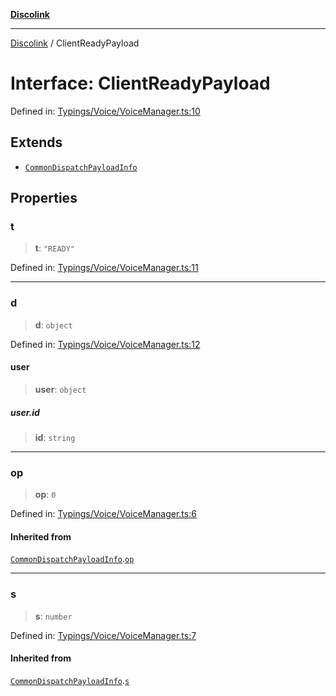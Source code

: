[**Discolink**](../README.md)

***

[Discolink](../globals.md) / ClientReadyPayload

# Interface: ClientReadyPayload

Defined in: [Typings/Voice/VoiceManager.ts:10](https://github.com/Archayu/discolink/blob/ddfd70ea55cc6996bf3567765f64fb3824cd3f79/src/Typings/Voice/VoiceManager.ts#L10)

## Extends

- [`CommonDispatchPayloadInfo`](CommonDispatchPayloadInfo.md)

## Properties

### t

> **t**: `"READY"`

Defined in: [Typings/Voice/VoiceManager.ts:11](https://github.com/Archayu/discolink/blob/ddfd70ea55cc6996bf3567765f64fb3824cd3f79/src/Typings/Voice/VoiceManager.ts#L11)

***

### d

> **d**: `object`

Defined in: [Typings/Voice/VoiceManager.ts:12](https://github.com/Archayu/discolink/blob/ddfd70ea55cc6996bf3567765f64fb3824cd3f79/src/Typings/Voice/VoiceManager.ts#L12)

#### user

> **user**: `object`

##### user.id

> **id**: `string`

***

### op

> **op**: `0`

Defined in: [Typings/Voice/VoiceManager.ts:6](https://github.com/Archayu/discolink/blob/ddfd70ea55cc6996bf3567765f64fb3824cd3f79/src/Typings/Voice/VoiceManager.ts#L6)

#### Inherited from

[`CommonDispatchPayloadInfo`](CommonDispatchPayloadInfo.md).[`op`](CommonDispatchPayloadInfo.md#op)

***

### s

> **s**: `number`

Defined in: [Typings/Voice/VoiceManager.ts:7](https://github.com/Archayu/discolink/blob/ddfd70ea55cc6996bf3567765f64fb3824cd3f79/src/Typings/Voice/VoiceManager.ts#L7)

#### Inherited from

[`CommonDispatchPayloadInfo`](CommonDispatchPayloadInfo.md).[`s`](CommonDispatchPayloadInfo.md#s)
